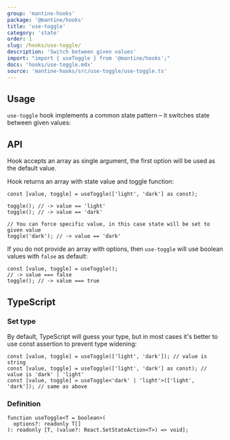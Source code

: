 ```yaml
---
group: 'mantine-hooks'
package: '@mantine/hooks'
title: 'use-toggle'
category: 'state'
order: 1
slug: /hooks/use-toggle/
description: 'Switch between given values'
import: "import { useToggle } from '@mantine/hooks';"
docs: 'hooks/use-toggle.mdx'
source: 'mantine-hooks/src/use-toggle/use-toggle.ts'
---
```



## Usage

`use-toggle` hook implements a common state pattern – it switches state between given values:

<Demo data={HooksDemos.useToggleDemo} />

## API

Hook accepts an array as single argument, the first option will be used as the default value.

Hook returns an array with state value and toggle function:

```tsx
const [value, toggle] = useToggle(['light', 'dark'] as const);

toggle(); // -> value == 'light'
toggle(); // -> value == 'dark'

// You can force specific value, in this case state will be set to given value
toggle('dark'); // -> value == 'dark'
```

If you do not provide an array with options, then `use-toggle` will use boolean values with `false` as default:

```tsx
const [value, toggle] = useToggle();
// -> value === false
toggle(); // -> value === true
```

## TypeScript

### Set type

By default, TypeScript will guess your type, but in most cases it's better to use const assertion to prevent type widening:

```tsx
const [value, toggle] = useToggle(['light', 'dark']); // value is string
const [value, toggle] = useToggle(['light', 'dark'] as const); // value is 'dark' | 'light'
const [value, toggle] = useToggle<'dark' | 'light'>(['light', 'dark']); // same as above
```

### Definition

```tsx
function useToggle<T = boolean>(
  options?: readonly T[]
): readonly [T, (value?: React.SetStateAction<T>) => void];
```
